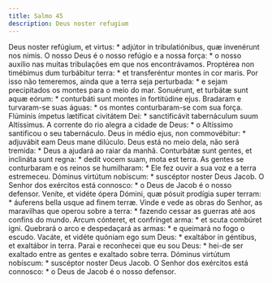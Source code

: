 ```yaml
---
title: Salmo 45
description: Deus noster refugium
---
```


<div class="side-by-side not-content">
  <span>
    Deus noster refúgium, et virtus: * adjútor in tribulatiónibus, quæ
    invenérunt nos nimis.
  </span>
  <span>
    O nosso Deus é o nosso refúgio e a nossa força: * o nosso auxílio nas muitas
    tribulações em que nos encontrávamos.
  </span>
  <span>
    Proptérea non timébimus dum turbábitur terra: * et transferéntur montes in
    cor maris.
  </span>
  <span>
    Por isso não temeremos, ainda que a terra seja perturbada: * e sejam
    precipitados os montes para o meio do mar.
  </span>
  <span>
    Sonuérunt, et turbátæ sunt aquæ eórum: * conturbáti sunt montes in
    fortitúdine ejus.
  </span>
  <span>
    Bradaram e turvaram-se suas águas: * os montes conturbaram-se com sua força.
  </span>
  <span>
    Flúminis ímpetus lætíficat civitátem Dei: * sanctificávit tabernáculum suum
    Altíssimus.
  </span>
  <span>
    A corrente do rio alegra a cidade de Deus: * o Altíssimo santificou o seu
    tabernáculo.
  </span>
  <span>
    Deus in médio ejus, non commovébitur: * adjuvábit eam Deus mane dilúculo.
  </span>
  <span>
    Deus está no meio dela, não será tremida: * Deus a ajudará ao raiar da
    manhã.
  </span>
  <span>
    Conturbátæ sunt gentes, et inclináta sunt regna: * dedit vocem suam, mota
    est terra.
  </span>
  <span>
    As gentes se conturbaram e os reinos se humilharam: * Ele fez ouvir a sua
    voz e a terra estremeceu.
  </span>
  <span>
    Dóminus virtútum nobíscum: * suscéptor noster Deus Jacob.
  </span>
  <span>
    O Senhor dos exércitos está connosco: * o Deus de Jacob é o nosso defensor.
  </span>
  <span>
    Veníte, et vidéte ópera Dómini, quæ pósuit prodígia super terram: * áuferens
    bella usque ad finem terræ.
  </span>
  <span>
    Vinde e vede as obras do Senhor, as maravilhas que operou sobre a terra: *
    fazendo cessar as guerras até aos confins do mundo.
  </span>
  <span>
    Arcum cónteret, et confrínget arma: * et scuta combúret igni.
  </span>
  <span>
    Quebrará o arco e despedaçará as armas: * e queimará no fogo o escudo.
  </span>
  <span>
    Vacáte, et vidéte quóniam ego sum Deus: * exaltábor in géntibus, et
    exaltábor in terra.
  </span>
  <span>
    Parai e reconhecei que eu sou Deus: * hei-de ser exaltado entre as gentes e
    exaltado sobre terra.
  </span>
  <span>
    Dóminus virtútum nobíscum: * suscéptor noster Deus Jacob.
  </span>
  <span>
    O Senhor dos exércitos está connosco: * o Deus de Jacob é o nosso defensor.
  </span>
</div>
